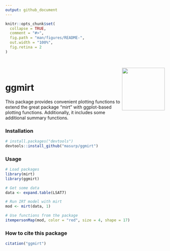 ```yaml
---
output: github_document
---
```


<!-- README.md is generated from README.Rmd. Please edit that file -->

```r
knitr::opts_chunk$set(
  collapse = TRUE,
  comment = "#>",
  fig.path = "man/figures/README-",
  out.width = "100%",
  fig.retina = 2
)
```


<div style = "padding-top:1em; padding-bottom: 0.5em;">
<img src="inst/figures/logo.png" width = 135 align="right" />
</div>



# ggmirt

This package provides convenient plotting functions to extend the great package "mirt" with ggplot-based plotting functions. Additionally, it includes some additional summary functions.


### Installation

``` r
# install.packages("devtools")
devtools::install_github("masurp/ggmirt")
```


### Usage

```r
# Load packages
library(mirt)
library(ggmirt)

# Get some data
data <- expand.table(LSAT7)

# Run IRT model with mirt
mod <- mirt(data, 1)

# Use functions from the package
itempersonMap(mod, color = "red", size = 4, shape = 17)
```



### How to cite this package

```r
citation("ggmirt")
```